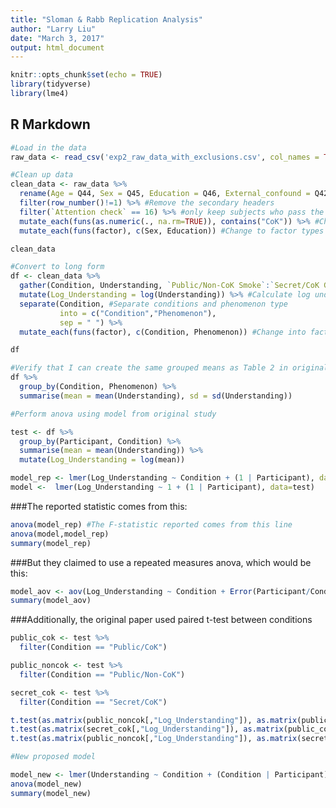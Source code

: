 ```yaml
---
title: "Sloman & Rabb Replication Analysis"
author: "Larry Liu"
date: "March 3, 2017"
output: html_document
---
```


```r
knitr::opts_chunk$set(echo = TRUE)
library(tidyverse)
library(lme4)
```

## R Markdown

```r
#Load in the data
raw_data <- read_csv('exp2_raw_data_with_exclusions.csv', col_names = TRUE) #Manually removed subjects who admitted to using outside sources

#Clean up data
clean_data <- raw_data %>%
  rename(Age = Q44, Sex = Q45, Education = Q46, External_confound = Q42) %>% #Rename the measures
  filter(row_number()!=1) %>% #Remove the secondary headers
  filter(`Attention check` == 16) %>% #only keep subjects who pass the attention check
  mutate_each(funs(as.numeric(., na.rm=TRUE)), contains("CoK")) %>% #Change all Likert fields to numeric types
  mutate_each(funs(factor), c(Sex, Education)) #Change to factor types when applicable

clean_data
```

```r
#Convert to long form
df <- clean_data %>%
  gather(Condition, Understanding, `Public/Non-CoK Smoke`:`Secret/CoK Glass`, na.rm = TRUE) %>% #Do not consider NAs
  mutate(Log_Understanding = log(Understanding)) %>% #Calculate log understanding values
  separate(Condition, #Separate conditions and phenomenon type 
           into = c("Condition","Phenomenon"), 
           sep = " ") %>%
  mutate_each(funs(factor), c(Condition, Phenomenon)) #Change into factors

df
```
```r
#Verify that I can create the same grouped means as Table 2 in original study
df %>% 
  group_by(Condition, Phenomenon) %>%
  summarise(mean = mean(Understanding), sd = sd(Understanding))


```


```r
#Perform anova using model from original study

test <- df %>%
  group_by(Participant, Condition) %>%
  summarise(mean = mean(Understanding)) %>%
  mutate(Log_Understanding = log(mean))

model_rep <- lmer(Log_Understanding ~ Condition + (1 | Participant), data=test) #This model creates the F-statistic originally reported.
model <-  lmer(Log_Understanding ~ 1 + (1 | Participant), data=test)
```
###The reported statistic comes from this:
```r
anova(model_rep) #The F-statistic reported comes from this line
anova(model,model_rep)
summary(model_rep)

```

###But they claimed to use a repeated measures anova, which would be this:
```r
model_aov <- aov(Log_Understanding ~ Condition + Error(Participant/Condition), data=test)
summary(model_aov)
```

###Additionally, the original paper used paired t-test between conditions
```r
public_cok <- test %>%
  filter(Condition == "Public/CoK")

public_noncok <- test %>%
  filter(Condition == "Public/Non-CoK")

secret_cok <- test %>%
  filter(Condition == "Secret/CoK")

t.test(as.matrix(public_noncok[,"Log_Understanding"]), as.matrix(public_cok[,"Log_Understanding"]), var.equal = TRUE, paired=TRUE)
t.test(as.matrix(secret_cok[,"Log_Understanding"]), as.matrix(public_cok[,"Log_Understanding"]), var.equal = TRUE, paired=TRUE)
t.test(as.matrix(public_noncok[,"Log_Understanding"]), as.matrix(secret_cok[,"Log_Understanding"]), var.equal = TRUE, paired=TRUE)

```


```r
#New proposed model

model_new <- lmer(Understanding ~ Condition + (Condition | Participant) + (1 | Phenomenon), data=df)
anova(model_new)
summary(model_new)

```